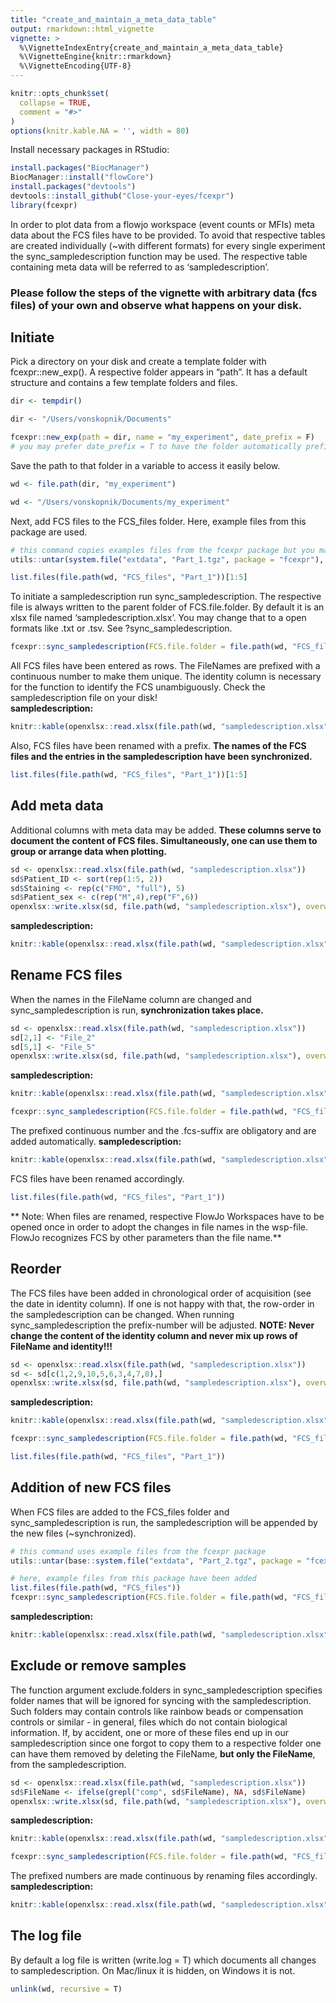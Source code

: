 ```yaml
---
title: "create_and_maintain_a_meta_data_table"
output: rmarkdown::html_vignette
vignette: >
  %\VignetteIndexEntry{create_and_maintain_a_meta_data_table}
  %\VignetteEngine{knitr::rmarkdown}
  %\VignetteEncoding{UTF-8}
---
```


```r
knitr::opts_chunk$set(
  collapse = TRUE,
  comment = "#>"
)
options(knitr.kable.NA = '', width = 80)
```

Install necessary packages in RStudio:
```r
install.packages("BiocManager")
BiocManager::install("flowCore")
install.packages("devtools")
devtools::install_github("Close-your-eyes/fcexpr")
library(fcexpr)
```

In order to plot data from a flowjo workspace (event counts or MFIs) meta data about the FCS files have to be provided. To avoid that respective tables are created individually (~with different formats) for every single experiment the sync_sampledescription function may be used. The respective table containing meta data will be referred to as 'sampledescription'.


### Please follow the steps of the vignette with arbitrary data (fcs files) of your own and observe what happens on your disk.

## Initiate

Pick a directory on your disk and create a template folder with fcexpr::new_exp(). A respective folder appears in "path". It has a default structure and contains a few template folders and files.  
```r
dir <- tempdir()
```

```r
dir <- "/Users/vonskopnik/Documents"
```
```r
fcexpr::new_exp(path = dir, name = "my_experiment", date_prefix = F)
# you may prefer date_prefix = T to have the folder automatically prefixed by todays date
```

Save the path to that folder in a variable to access it easily below.
```r
wd <- file.path(dir, "my_experiment")
```
```r
wd <- "/Users/vonskopnik/Documents/my_experiment"
```

Next, add FCS files to the FCS_files folder. Here, example files from this package are used.
```r
# this command copies examples files from the fcexpr package but you may use your own
utils::untar(system.file("extdata", "Part_1.tgz", package = "fcexpr"), exdir = file.path(wd, "FCS_files"))
```
```r
list.files(file.path(wd, "FCS_files", "Part_1"))[1:5]
```

To initiate a sampledescription run sync_sampledescription. The respective file is always written to the parent folder of FCS.file.folder. By default it is an xlsx file named 'sampledescription.xlsx'. You may change that to a open formats like .txt or .tsv. See ?sync_sampledescription.
```r
fcexpr::sync_sampledescription(FCS.file.folder = file.path(wd, "FCS_files"), init.columns = c())
```
All FCS files have been entered as rows. The FileNames are prefixed with a continuous number to make them unique. The identity column is necessary for the function to identify the FCS unambiguously. Check the sampledescription file on your disk!   
**sampledescription:**
```r
knitr::kable(openxlsx::read.xlsx(file.path(wd, "sampledescription.xlsx")))
```

Also, FCS files have been renamed with a prefix. **The names of the FCS files and the entries in the sampledescription have been synchronized.**
```r
list.files(file.path(wd, "FCS_files", "Part_1"))[1:5]
```


## Add meta data

Additional columns with meta data may be added. **These columns serve to document the content of FCS files. Simultaneously, one can use them to group or arrange data when plotting.**
```r
sd <- openxlsx::read.xlsx(file.path(wd, "sampledescription.xlsx"))
sd$Patient_ID <- sort(rep(1:5, 2))
sd$Staining <- rep(c("FMO", "full"), 5)
sd$Patient_sex <- c(rep("M",4),rep("F",6))
openxlsx::write.xlsx(sd, file.path(wd, "sampledescription.xlsx"), overwrite = T)
```
**sampledescription:**
```r
knitr::kable(openxlsx::read.xlsx(file.path(wd, "sampledescription.xlsx")))
```

## Rename FCS files

When the names in the FileName column are changed and sync_sampledescription is run, **synchronization takes place.**
```r
sd <- openxlsx::read.xlsx(file.path(wd, "sampledescription.xlsx"))
sd[2,1] <- "File_2"
sd[5,1] <- "File_5"
openxlsx::write.xlsx(sd, file.path(wd, "sampledescription.xlsx"), overwrite = T)
```
**sampledescription:**
```r
knitr::kable(openxlsx::read.xlsx(file.path(wd, "sampledescription.xlsx")))
```
```r
fcexpr::sync_sampledescription(FCS.file.folder = file.path(wd, "FCS_files"), write.log = F)
```

The prefixed continuous number and the .fcs-suffix are obligatory and are added automatically.
**sampledescription:**
```r
knitr::kable(openxlsx::read.xlsx(file.path(wd, "sampledescription.xlsx")))
```
FCS files have been renamed accordingly.
```r
list.files(file.path(wd, "FCS_files", "Part_1"))
```
** Note: When files are renamed, respective FlowJo Workspaces have to be opened once in order to adopt the changes in file names in the wsp-file. FlowJo recognizes FCS by other parameters than the file name.**

## Reorder

The FCS files have been added in chronological order of acquisition (see the date in identity column). If one is not happy with that, the row-order in the sampledescription can be changed. When running sync_sampledescription the prefix-number will be adjusted. **NOTE: Never change the content of the identity column and never mix up rows of FileName and identity!!!**

```r
sd <- openxlsx::read.xlsx(file.path(wd, "sampledescription.xlsx"))
sd <- sd[c(1,2,9,10,5,6,3,4,7,8),]
openxlsx::write.xlsx(sd, file.path(wd, "sampledescription.xlsx"), overwrite = T)
```
**sampledescription:**
```r
knitr::kable(openxlsx::read.xlsx(file.path(wd, "sampledescription.xlsx")))
```
```r
fcexpr::sync_sampledescription(FCS.file.folder = file.path(wd, "FCS_files"), write.log = F)
```
```r
list.files(file.path(wd, "FCS_files", "Part_1"))
```

## Addition of new FCS files

When FCS files are added to the FCS_files folder and sync_sampledescription is run, the sampledescription will be appended by the new files (~synchronized).
```r
# this command uses example files from the fcexpr package
utils::untar(base::system.file("extdata", "Part_2.tgz", package = "fcexpr"), exdir = file.path(wd, "FCS_files"))
```
```r
# here, example files from this package have been added
list.files(file.path(wd, "FCS_files"))
fcexpr::sync_sampledescription(FCS.file.folder = file.path(wd, "FCS_files"), write.log = F)
```
**sampledescription:**
```r
knitr::kable(openxlsx::read.xlsx(file.path(wd, "sampledescription.xlsx")))
```

## Exclude or remove samples

The function argument exclude.folders in sync_sampledescription specifies folder names that will be ignored for syncing with the sampledescription. Such folders may contain controls like rainbow beads or compensation controls or similar - in general, files which do not contain biological information. If, by accident, one or more of these files end up in our sampledescription since one forgot to copy them to a respective folder one can have them removed by deleting the FileName, **but only the FileName**, from the sampledescription.

```r
sd <- openxlsx::read.xlsx(file.path(wd, "sampledescription.xlsx"))
sd$FileName <- ifelse(grepl("comp", sd$FileName), NA, sd$FileName)
openxlsx::write.xlsx(sd, file.path(wd, "sampledescription.xlsx"), overwrite = T)
```
**sampledescription:**
```r
knitr::kable(openxlsx::read.xlsx(file.path(wd, "sampledescription.xlsx")))
```
```r
fcexpr::sync_sampledescription(FCS.file.folder = file.path(wd, "FCS_files"), write.log = F)
```

The prefixed numbers are made continuous by renaming files accordingly.  
**sampledescription:**
```r
knitr::kable(openxlsx::read.xlsx(file.path(wd, "sampledescription.xlsx")))
```

## The log file

By default a log file is written (write.log = T) which documents all changes to sampledescription. On Mac/linux it is hidden, on Windows it is not.

```r
unlink(wd, recursive = T)
```
